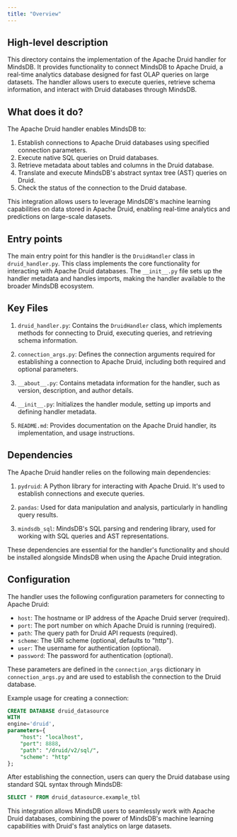 ```yaml
---
title: "Overview"
---
```


## High-level description
This directory contains the implementation of the Apache Druid handler for MindsDB. It provides functionality to connect MindsDB to Apache Druid, a real-time analytics database designed for fast OLAP queries on large datasets. The handler allows users to execute queries, retrieve schema information, and interact with Druid databases through MindsDB.

## What does it do?
The Apache Druid handler enables MindsDB to:
1. Establish connections to Apache Druid databases using specified connection parameters.
2. Execute native SQL queries on Druid databases.
3. Retrieve metadata about tables and columns in the Druid database.
4. Translate and execute MindsDB's abstract syntax tree (AST) queries on Druid.
5. Check the status of the connection to the Druid database.

This integration allows users to leverage MindsDB's machine learning capabilities on data stored in Apache Druid, enabling real-time analytics and predictions on large-scale datasets.

## Entry points
The main entry point for this handler is the `DruidHandler` class in `druid_handler.py`. This class implements the core functionality for interacting with Apache Druid databases. The `__init__.py` file sets up the handler metadata and handles imports, making the handler available to the broader MindsDB ecosystem.

## Key Files
1. `druid_handler.py`: Contains the `DruidHandler` class, which implements methods for connecting to Druid, executing queries, and retrieving schema information.

2. `connection_args.py`: Defines the connection arguments required for establishing a connection to Apache Druid, including both required and optional parameters.

3. `__about__.py`: Contains metadata information for the handler, such as version, description, and author details.

4. `__init__.py`: Initializes the handler module, setting up imports and defining handler metadata.

5. `README.md`: Provides documentation on the Apache Druid handler, its implementation, and usage instructions.

## Dependencies
The Apache Druid handler relies on the following main dependencies:

1. `pydruid`: A Python library for interacting with Apache Druid. It's used to establish connections and execute queries.

2. `pandas`: Used for data manipulation and analysis, particularly in handling query results.

3. `mindsdb_sql`: MindsDB's SQL parsing and rendering library, used for working with SQL queries and AST representations.

These dependencies are essential for the handler's functionality and should be installed alongside MindsDB when using the Apache Druid integration.

## Configuration
The handler uses the following configuration parameters for connecting to Apache Druid:

- `host`: The hostname or IP address of the Apache Druid server (required).
- `port`: The port number on which Apache Druid is running (required).
- `path`: The query path for Druid API requests (required).
- `scheme`: The URI scheme (optional, defaults to "http").
- `user`: The username for authentication (optional).
- `password`: The password for authentication (optional).

These parameters are defined in the `connection_args` dictionary in `connection_args.py` and are used to establish the connection to the Druid database.

Example usage for creating a connection:

```sql
CREATE DATABASE druid_datasource
WITH
engine='druid',
parameters={
    "host": "localhost",
    "port": 8888,
    "path": "/druid/v2/sql/",
    "scheme": "http"
};
```

After establishing the connection, users can query the Druid database using standard SQL syntax through MindsDB:

```sql
SELECT * FROM druid_datasource.example_tbl
```

This integration allows MindsDB users to seamlessly work with Apache Druid databases, combining the power of MindsDB's machine learning capabilities with Druid's fast analytics on large datasets.